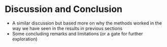 # Discussion and Conclusion
- A similar discussion but based more on why the methods worked in the way we have seen in the results in previous sections
- Some concluding remarks and limitations (or a gate for further exploration)

